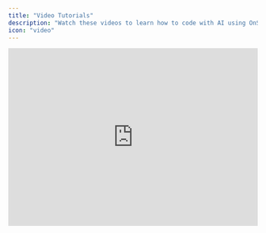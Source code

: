 ```yaml
---
title: "Video Tutorials"
description: "Watch these videos to learn how to code with AI using OnSpace."
icon: "video"
---
```


<AccordionGroup>
  <Accordion title="Real-time Detection of Runtime Errors">
    <iframe width="100%" height="360" src="https://www.youtube.com/embed/I2RznDpYnCI" title="Real-time Detection of Runtime Errors" frameborder="0" allow="accelerometer; autoplay; clipboard-write; encrypted-media; gyroscope; picture-in-picture; web-share" referrerpolicy="strict-origin-when-cross-origin" allowfullscreen />

    Real-time Detection of Runtime Errors
  </Accordion>
  <Accordion title="Tutorial of Query Optimization">
    <iframe width="100%" height="360" src="https://www.youtube.com/embed/4qCJLE4xDXA" title="Tutorial of Query Optimization" frameborder="0" allow="accelerometer; autoplay; clipboard-write; encrypted-media; gyroscope; picture-in-picture; web-share" referrerpolicy="strict-origin-when-cross-origin" allowfullscreen />

    Tutorial of Query Optimization.
  </Accordion>
  <Accordion title="Build Mobile App from Figma">
    <iframe width="100%" height="360" src="https://www.youtube.com/embed/lvY1ptjqgAs" title="AI Mobile App building in 2025, Figma to APP with OnSpace.AI" frameborder="0" allow="accelerometer; autoplay; clipboard-write; encrypted-media; gyroscope; picture-in-picture; web-share" referrerpolicy="strict-origin-when-cross-origin" allowfullscreen />

    Transform your Figma designs into a fully functional mobile application using OnSpace's AI-powered development tools.
  </Accordion>
  <Accordion title="Add Login & Signup">
    <iframe width="100%" height="360" src="https://www.youtube.com/embed/uUoZBpHzHTI" title="Full-stack app dev Tutorial: Functional Login/Signup for your Project. OnSpace.AI x Supabase" frameborder="0" allow="accelerometer; autoplay; clipboard-write; encrypted-media; gyroscope; picture-in-picture; web-share" referrerpolicy="strict-origin-when-cross-origin" allowfullscreen />

    Set up secure login and registration flows for your app with OnSpace and Supabase integration.
  </Accordion>
  <Accordion title="Real-time Code Editor">
    <iframe width="100%" height="360" src="https://www.youtube.com/embed/Oi8vrC5HukQ" title="OnSpace.AI Real-time code editor, save you time & credit" frameborder="0" allow="accelerometer; autoplay; clipboard-write; encrypted-media; gyroscope; picture-in-picture; web-share" referrerpolicy="strict-origin-when-cross-origin" allowfullscreen />

    Learn how to use OnSpace's real-time code editor to boost productivity and save development time.
  </Accordion>
  <Accordion title="Publish Your App to AppStore">
    <iframe width="100%" height="360" src="https://www.youtube.com/embed/Cl8SSZVlsto" title="Publish Your App to AppStore in Minutes with OnSpace.AI" frameborder="0" allow="accelerometer; autoplay; clipboard-write; encrypted-media; gyroscope; picture-in-picture; web-share" referrerpolicy="strict-origin-when-cross-origin" allowfullscreen />
    Learn how to quickly publish your OnSpace-built app to the App Store in just minutes.
  </Accordion>
</AccordionGroup>
